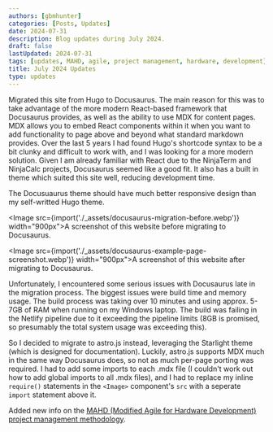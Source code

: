 ```yaml
---
authors: [gbmhunter]
categories: [Posts, Updates]
date: 2024-07-31
description: Blog updates during July 2024.
draft: false
lastUpdated: 2024-07-31
tags: [updates, MAHD, agile, project management, hardware, development]
title: July 2024 Updates
type: updates
---
```



Migrated this site from Hugo to Docusaurus. The main reason for this was to take advantage of the more modern React-based framework that Docusaurus provides, as well as the ability to use MDX for content pages. MDX allows you to embed React components within it when you want to add functionality to page above and beyond what standard markdown provides. Over the last 5 years I had found Hugo's shortcode syntax to be a bit clunky and difficult to work with, and I was looking for a more modern solution. Given I am already familiar with React due to the NinjaTerm and NinjaCalc projects, Docusaurus seemed like a good fit. It also has a built in theme which suited this site well, reducing development time.

The Docusuaurus theme should have much better responsive design than my self-writted Hugo theme.

<Image src={import('./_assets/docusaurus-migration-before.webp')} width="900px">A screenshot of this website before migrating to Docusaurus.</Image>

<Image src={import('./_assets/docusaurus-example-page-screenshot.webp')} width="900px">A screenshot of this website after migrating to Docusaurus.</Image>

Unfortunately, I encountered some serious issues with Docusaurus late in the migration process. The biggest issues were build time and memory usage. The build process was taking over 10 minutes and using approx. 5-7GB of RAM when running on my Windows laptop. The build was failing in the Netlify pipeline due to it exceeding the pipeline limits (8GB is promised, so presumably the total system usage was exceeding this).

So I decided to migrate to astro.js instead, leveraging the Starlight theme (which is designed for documentation). Luckily, astro.js supports MDX much in the same way Docusaurus does, so not as much per-page porting was required. I had to add some imports to each .mdx file (I couldn't work out how to add global imports to all .mdx files), and I had to replace my inline `require()` statements in the `<Image>` component's `src` with a seperate `import` statement above it. 

Added new info on the [MAHD (Modified Agile for Hardware Development) project management methodology](/project-management/mahd/).
